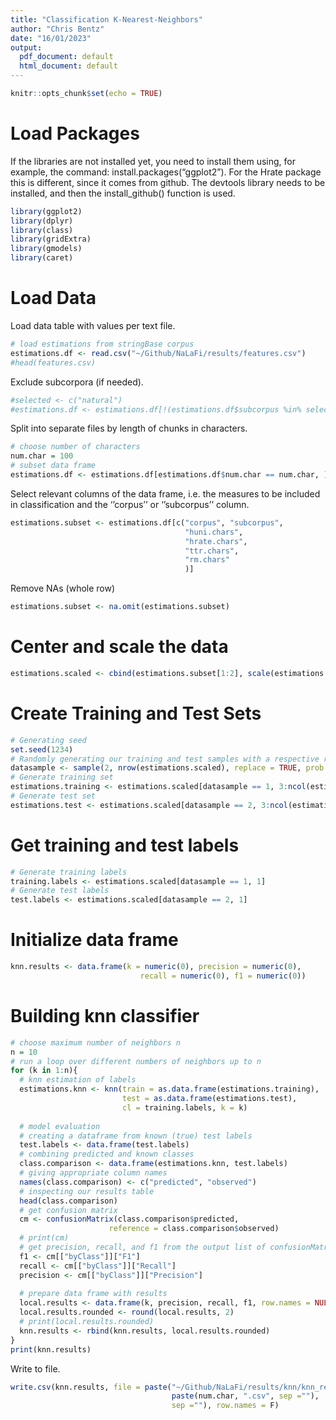 ```yaml
---
title: "Classification K-Nearest-Neighbors"
author: "Chris Bentz"
date: "16/01/2023"
output:
  pdf_document: default
  html_document: default
---
```


```r
knitr::opts_chunk$set(echo = TRUE)
```

# Load Packages
If the libraries are not installed yet, you need to install them using, for example, the command: install.packages("ggplot2"). For the Hrate package this is different, since it comes from github. The devtools library needs to be installed, and then the install_github() function is used.
```r
library(ggplot2)
library(dplyr)
library(class)
library(gridExtra)
library(gmodels)
library(caret)
```

# Load Data
Load data table with values per text file. 
```r
# load estimations from stringBase corpus
estimations.df <- read.csv("~/Github/NaLaFi/results/features.csv")
#head(features.csv)
```

Exclude subcorpora (if needed).
```r
#selected <- c("natural")
#estimations.df <- estimations.df[!(estimations.df$subcorpus %in% selected), ]
```

Split into separate files by length of chunks in characters.
```r
# choose number of characters
num.char = 100
# subset data frame
estimations.df <- estimations.df[estimations.df$num.char == num.char, ]
```

Select relevant columns of the data frame, i.e. the measures to be included in classification and the ''corpus'' or ''subcorpus'' column.
```r
estimations.subset <- estimations.df[c("corpus", "subcorpus", 
                                       "huni.chars", 
                                       "hrate.chars", 
                                       "ttr.chars", 
                                       "rm.chars"
                                       )]
```

Remove NAs (whole row)
```r
estimations.subset <- na.omit(estimations.subset)
```

# Center and scale the data
```r
estimations.scaled <- cbind(estimations.subset[1:2], scale(estimations.subset[3:ncol(estimations.subset)]))
```

# Create Training and Test Sets
```r
# Generating seed
set.seed(1234)
# Randomly generating our training and test samples with a respective ratio of 2/3 and 1/3
datasample <- sample(2, nrow(estimations.scaled), replace = TRUE, prob = c(0.67, 0.33))
# Generate training set
estimations.training <- estimations.scaled[datasample == 1, 3:ncol(estimations.scaled)]
# Generate test set 
estimations.test <- estimations.scaled[datasample == 2, 3:ncol(estimations.scaled)]
```

# Get training and test labels
```r
# Generate training labels
training.labels <- estimations.scaled[datasample == 1, 1]
# Generate test labels
test.labels <- estimations.scaled[datasample == 2, 1]
```

# Initialize data frame
```r
knn.results <- data.frame(k = numeric(0), precision = numeric(0), 
                             recall = numeric(0), f1 = numeric(0))
```

# Building knn classifier
```r
# choose maximum number of neighbors n
n = 10
# run a loop over different numbers of neighbors up to n
for (k in 1:n){
  # knn estimation of labels
  estimations.knn <- knn(train = as.data.frame(estimations.training), 
                         test = as.data.frame(estimations.test), 
                         cl = training.labels, k = k)
  
  # model evaluation
  # creating a dataframe from known (true) test labels
  test.labels <- data.frame(test.labels)
  # combining predicted and known classes
  class.comparison <- data.frame(estimations.knn, test.labels)
  # giving appropriate column names
  names(class.comparison) <- c("predicted", "observed")
  # inspecting our results table
  head(class.comparison)
  # get confusion matrix
  cm <- confusionMatrix(class.comparison$predicted, 
                      reference = class.comparison$observed)
  # print(cm)
  # get precision, recall, and f1 from the output list of confusionMatrix()
  f1 <- cm[["byClass"]]["F1"]
  recall <- cm[["byClass"]]["Recall"]
  precision <- cm[["byClass"]]["Precision"]
  
  # prepare data frame with results
  local.results <- data.frame(k, precision, recall, f1, row.names = NULL)
  local.results.rounded <- round(local.results, 2)
  # print(local.results.rounded)
  knn.results <- rbind(knn.results, local.results.rounded)
}
print(knn.results)
```

Write to file.
```r
write.csv(knn.results, file = paste("~/Github/NaLaFi/results/knn/knn_results_", 
                                    paste(num.char, ".csv", sep =""), 
                                    sep =""), row.names = F)
```